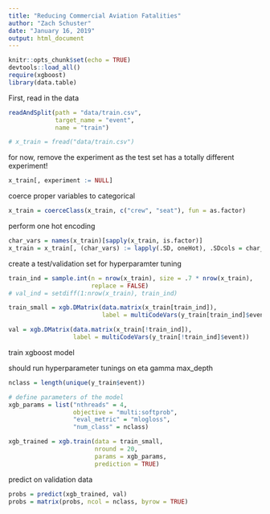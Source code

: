 ```yaml
---
title: "Reducing Commercial Aviation Fatalities"
author: "Zach Schuster"
date: "January 16, 2019"
output: html_document
---
```


```r
knitr::opts_chunk$set(echo = TRUE)
devtools::load_all()
require(xgboost)
library(data.table)
```


First, read in the data

```r

readAndSplit(path = "data/train.csv",
             target_name = "event",
             name = "train")

# x_train = fread("data/train.csv")

```


for now, remove the experiment as the test set has a totally different experiment!

```r
x_train[, experiment := NULL]

```


coerce proper variables to categorical
```r
x_train = coerceClass(x_train, c("crew", "seat"), fun = as.factor)

```



perform one hot encoding
```r
char_vars = names(x_train)[sapply(x_train, is.factor)]
x_train = x_train[, (char_vars) := lapply(.SD, oneHot), .SDcols = char_vars]

```




create a test/validation set for hyperparamter tuning
```r
train_ind = sample.int(n = nrow(x_train), size = .7 * nrow(x_train),
                       replace = FALSE)
# val_ind = setdiff(1:nrow(x_train), train_ind)

train_small = xgb.DMatrix(data.matrix(x_train[train_ind]),
                          label = multiCodeVars(y_train[train_ind]$event))

val = xgb.DMatrix(data.matrix(x_train[!train_ind]),
                  label = multiCodeVars(y_train[!train_ind]$event))


```


train xgboost model

should run hyperparameter tunings on 
eta
gamma
max_depth


```r

nclass = length(unique(y_train$event))

# define parameters of the model
xgb_params = list("nthreads" = 4,
                  objective = "multi:softprob",
                  "eval_metric" = "mlogloss",
                  "num_class" = nclass)

xgb_trained = xgb.train(data = train_small,
                        nround = 20,
                        params = xgb_params,
                        prediction = TRUE)


```


predict on validation data

```r
probs = predict(xgb_trained, val)
probs = matrix(probs, ncol = nclass, byrow = TRUE)

```

